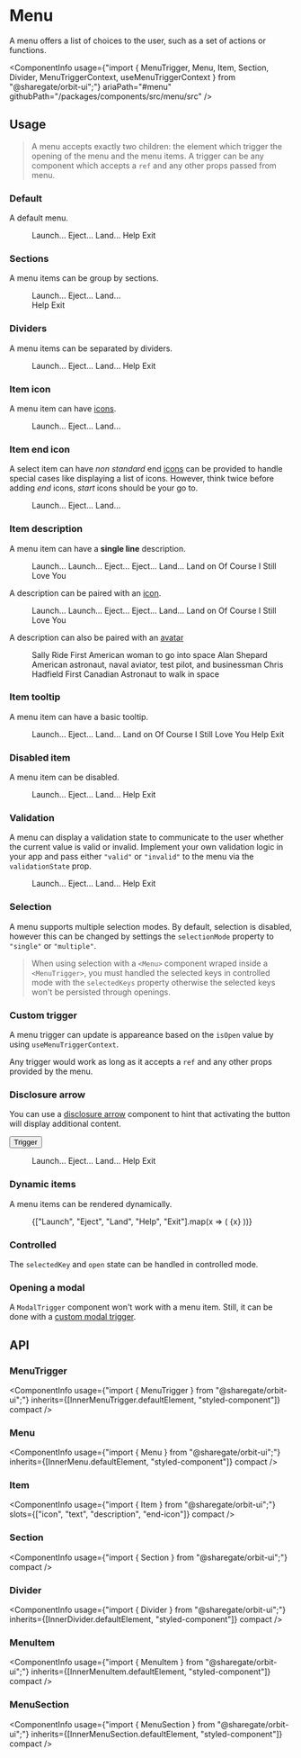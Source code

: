 
<Meta
    title="Components/Menu"
    id="menu"
/>

# Menu

<Tagline>A menu offers a list of choices to the user, such as a set of actions or functions.</Tagline>

<ComponentInfo
    usage={"import { MenuTrigger, Menu, Item, Section, Divider, MenuTriggerContext, useMenuTriggerContext } from \"@sharegate/orbit-ui\";"}
    ariaPath="#menu"
    githubPath="/packages/components/src/menu/src"
/>

## Usage

> A menu accepts exactly two children: the element which trigger the opening of the menu and the menu items. A trigger can be any component which accepts a `ref` and any other props passed from menu.

### Default

A default menu.

<Preview>
    <Story name="default">
        <MenuTrigger>
            <IconButton variant="secondary" aria-label="View tasks">
                <VerticalDotsIcon />
            </IconButton>
            <Menu>
                <Item key="launch">Launch...</Item>
                <Item key="eject">Eject...</Item>
                <Item key="land">Land...</Item>
                <Item key="help">Help</Item>
                <Item key="exit">Exit</Item>
            </Menu>
        </MenuTrigger>
    </Story>
</Preview>

### Sections

A menu items can be group by sections.

<Preview>
    <Story name="sections">
        <MenuTrigger>
            <IconButton variant="secondary" aria-label="View tasks">
                <VerticalDotsIcon />
            </IconButton>
            <Menu>
                <Section title="Actions">
                    <Item key="launch">Launch...</Item>
                    <Item key="eject">Eject...</Item>
                    <Item key="land">Land...</Item>
                </Section>
                <Section title="Others">
                    <Item key="help">Help</Item>
                    <Item key="exit">Exit</Item>
                </Section>
            </Menu>
        </MenuTrigger>
    </Story>
</Preview>

### Dividers

A menu items can be separated by dividers.

<Preview>
    <Story name="dividers">
        <MenuTrigger>
            <IconButton variant="secondary" aria-label="View tasks">
                <VerticalDotsIcon />
            </IconButton>
            <Menu>
                <Item key="launch">Launch...</Item>
                <Item key="eject">Eject...</Item>
                <Item key="land">Land...</Item>
                <Divider />
                <Item key="help">Help</Item>
                <Item key="exit">Exit</Item>
            </Menu>
        </MenuTrigger>
    </Story>
</Preview>

### Item icon

A menu item can have [icons](?path=/docs/icon-gallery--page).

<Preview>
    <Story name="item icon">
        <MenuTrigger>
            <IconButton variant="secondary" aria-label="View tasks">
                <VerticalDotsIcon />
            </IconButton>
            <Menu>
                <Item key="launch">
                    <NotificationIcon />
                    <Text>Launch...</Text>
                </Item>
                <Item key="eject">
                    <HelpIcon />
                    <Text>Eject...</Text>
                </Item>
                <Item key="land">
                    <LightbulbIcon />
                    <Text>Land...</Text>
                </Item>
            </Menu>
        </MenuTrigger>
    </Story>
</Preview>

### Item end icon

A select item can have *non standard* end [icons](?path=/docs/icon-gallery--page) can be provided to handle special cases like displaying a list of icons. However, think twice before adding *end* icons, *start* icons should be your go to.

<Preview>
    <Story name="item end icon">
        <MenuTrigger>
            <IconButton variant="secondary" aria-label="View tasks">
                <VerticalDotsIcon />
            </IconButton>
            <Menu>
                <Item key="launch">
                    <Text>Launch...</Text>
                    <IconList slot="end-icon">
                        <NotificationIcon />
                        <HelpIcon />
                        <LightbulbIcon />
                    </IconList>
                </Item>
                <Item key="eject">
                    <Text>Eject...</Text>
                    <HelpIcon slot="end-icon" />
                </Item>
                <Item key="land">
                    <Text>Land...</Text>
                    <IconList slot="end-icon">
                        <NotificationIcon />
                        <HelpIcon />
                        <LightbulbIcon />
                    </IconList>
                </Item>
            </Menu>
        </MenuTrigger>
    </Story>
</Preview>

### Item description

A menu item can have a **single line** description.

<Preview>
    <Story name="item description">
        <MenuTrigger>
            <IconButton variant="secondary" aria-label="View tasks">
                <VerticalDotsIcon />
            </IconButton>
            <Menu>
                <Item key="launch">
                    <Text>Launch...</Text>
                    <Text slot="description">Launch...</Text>
                </Item>
                <Item key="eject">
                    <Text>Eject...</Text>
                    <Text slot="description">Eject...</Text>
                </Item>
                <Item key="land">
                    <Text>Land...</Text>
                    <Text slot="description">Land on Of Course I Still Love You</Text>
                </Item>
            </Menu>
        </MenuTrigger>
    </Story>
</Preview>

A description can be paired with an [icon](?path=/docs/icon-gallery--page).

<Preview>
    <Story name="item description + icon">
        <MenuTrigger>
            <IconButton variant="secondary" aria-label="View tasks">
                <VerticalDotsIcon />
            </IconButton>
            <Menu>
                <Item key="launch">
                    <NotificationIcon />
                    <Text>Launch...</Text>
                    <Text slot="description">Launch...</Text>
                </Item>
                <Item key="eject">
                    <HelpIcon />
                    <Text>Eject...</Text>
                    <Text slot="description">Eject...</Text>
                </Item>
                <Item key="land">
                    <LightbulbIcon />
                    <Text>Land...</Text>
                    <Text slot="description">Land on Of Course I Still Love You</Text>
                </Item>
            </Menu>
        </MenuTrigger>
    </Story>
</Preview>

A description can also be paired with an [avatar](?path=/docs/avatar--default-story)

<Preview>
    <Story name="item description + avatar">
        <MenuTrigger>
            <IconButton variant="secondary" aria-label="View tasks">
                <VerticalDotsIcon />
            </IconButton>
            <Menu>
                <Item key="launch">
                    <Avatar name="Sally Ride" />
                    <Text>Sally Ride</Text>
                    <Text slot="description">First American woman to go into space</Text>
                </Item>
                <Item key="eject">
                    <Avatar name="Alan Shepard" />
                    <Text>Alan Shepard</Text>
                    <Text slot="description">American astronaut, naval aviator, test pilot, and businessman</Text>
                </Item>
                <Item key="land">
                    <Avatar name="Chris Hadfield" />
                    <Text>Chris Hadfield</Text>
                    <Text slot="description">First Canadian Astronaut to walk in space</Text>
                </Item>
            </Menu>
        </MenuTrigger>
    </Story>
</Preview>

### Item tooltip

A menu item can have a basic tooltip.

<Preview>
    <Story name="item tooltip">
        <MenuTrigger>
            <IconButton variant="secondary" aria-label="View tasks">
                <VerticalDotsIcon />
            </IconButton>
            <Menu>
                <Item key="launch">Launch...</Item>
                <Item key="eject">Eject...</Item>
                <TooltipTrigger>
                    <Item key="land">Land...</Item>
                    <Tooltip>Land on Of Course I Still Love You</Tooltip>
                </TooltipTrigger>
                <Item key="help">Help</Item>
                <Item key="exit">Exit</Item>
            </Menu>
        </MenuTrigger>
    </Story>
</Preview>

### Disabled item

A menu item can be disabled.

<Preview>
    <Story name="disabled item">
        <MenuTrigger>
            <IconButton variant="secondary" aria-label="View tasks">
                <VerticalDotsIcon />
            </IconButton>
            <Menu>
                <Item disabled key="launch">Launch...</Item>
                <Item key="eject">Eject...</Item>
                <Item disabled key="land">Land...</Item>
                <Item key="help">Help</Item>
                <Item key="exit">Exit</Item>
            </Menu>
        </MenuTrigger>
    </Story>
</Preview>

### Validation

A menu can display a validation state to communicate to the user whether the current value is valid or invalid. Implement your own validation logic in your app and pass either `"valid"` or `"invalid"` to the menu via the `validationState` prop.

<Preview>
    <Story name="validation">
        <Menu validationState="invalid" defaultSelectedKeys={["land"]} selectionMode="single" aria-label="View tasks">
            <Item key="launch">Launch...</Item>
            <Item key="eject">Eject...</Item>
            <Item key="land">Land...</Item>
            <Item key="help">Help</Item>
            <Item key="exit">Exit</Item>
        </Menu>
    </Story>
</Preview>

### Selection

A menu supports multiple selection modes. By default, selection is disabled, however this can be changed by settings the `selectionMode` property to `"single"` or `"multiple"`.

> When using selection with a `<Menu>` component wraped inside a `<MenuTrigger>`, you must handled the selected keys in controlled mode with the `selectedKeys` property otherwise the selected keys won't be persisted through openings.

<Preview filePath="/menu/docs/Selection" />

### Custom trigger

A menu trigger can update is appareance based on the `isOpen` value by using `useMenuTriggerContext`.

Any trigger would work as long as it accepts a `ref` and any other props provided by the menu.

<Preview filePath="/menu/docs/CustomTrigger" />

### Disclosure arrow

You can use a [disclosure arrow](?path=/docs/disclosure-arrow--context) component to hint that activating the button will display additional content.

<Preview>
    <Story name="disclosure arrow">
        <MenuTrigger>
            <Button variant="secondary">
                <Text>Trigger</Text>
                <DisclosureArrow slot="end-icon" />
            </Button>
            <Menu>
                <Item key="launch">Launch...</Item>
                <Item key="eject">Eject...</Item>
                <Item key="land">Land...</Item>
                <Item key="help">Help</Item>
                <Item key="exit">Exit</Item>
            </Menu>
        </MenuTrigger>
    </Story>
</Preview>

### Dynamic items

A menu items can be rendered dynamically.

<Preview>
    <Story name="dynamic items">
        <MenuTrigger>
            <IconButton variant="secondary" aria-label="View tasks">
                <VerticalDotsIcon />
            </IconButton>
            <Menu>
                {["Launch", "Eject", "Land", "Help", "Exit"].map(x => (
                    <Item key={x.toLowerCase()}>{x}</Item>
                ))}
            </Menu>
        </MenuTrigger>
    </Story>
</Preview>

### Controlled

The `selectedKey` and `open` state can be handled in controlled mode.

<Preview filePath="/menu/docs/ControlledMenu" />

### Opening a modal

A `ModalTrigger` component won't work with a menu item. Still, it can be done with a [custom modal trigger](?path=/docs/modal--default-story#custom-trigger).

<Preview filePath="/menu/docs/Modal" />

## API

### MenuTrigger

<ComponentInfo
    usage={"import { MenuTrigger } from \"@sharegate/orbit-ui\";"}
    inherits={[InnerMenuTrigger.defaultElement, "styled-component"]}
    compact
/>

<ArgsTable of={InnerMenuTrigger} sort="alpha" />

### Menu

<ComponentInfo
    usage={"import { Menu } from \"@sharegate/orbit-ui\";"}
    inherits={[InnerMenu.defaultElement, "styled-component"]}
    compact
/>

<ArgsTable of={InnerMenu} sort="alpha" />

### Item

<ComponentInfo
    usage={"import { Item } from \"@sharegate/orbit-ui\";"}
    slots={["icon", "text", "description", "end-icon"]}
    compact
/>

<ArgsTable of={InnerItem} sort="alpha" />

### Section

<ComponentInfo
    usage={"import { Section } from \"@sharegate/orbit-ui\";"}
    compact
/>

<ArgsTable of={InnerSection} sort="alpha" />

### Divider

<ComponentInfo
    usage={"import { Divider } from \"@sharegate/orbit-ui\";"}
    inherits={[InnerDivider.defaultElement, "styled-component"]}
    compact
/>

<ArgsTable of={InnerDivider} sort="alpha" />

### MenuItem

<ComponentInfo
    usage={"import { MenuItem } from \"@sharegate/orbit-ui\";"}
    inherits={[InnerMenuItem.defaultElement, "styled-component"]}
    compact
/>

<ArgsTable of={InnerMenuItem} sort="alpha" />

### MenuSection

<ComponentInfo
    usage={"import { MenuSection } from \"@sharegate/orbit-ui\";"}
    inherits={[InnerMenuSection.defaultElement, "styled-component"]}
    compact
/>

<ArgsTable of={InnerMenuSection} sort="alpha" />



